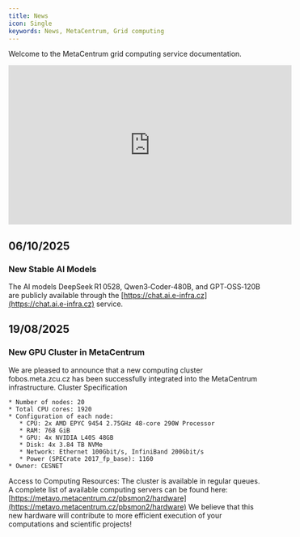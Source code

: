 ```yaml
---
title: News
icon: Single
keywords: News, MetaCentrum, Grid computing
---
```

Welcome to the MetaCentrum grid computing service documentation.

<center>
<iframe 
  width="560" 
  height="315" 
  src="https://www.youtube-nocookie.com/embed/m_X7faF70LA?si=T17pKjpH_85HbtDq" 
  title="YouTube video player" 
  frameborder="0" 
  allow="accelerometer; autoplay; clipboard-write; encrypted-media; gyroscope; picture-in-picture" 
  allowfullscreen>
</iframe>
</center>





## 06/10/2025

### New Stable AI Models

The AI models DeepSeek R1 0528, Qwen3‑Coder‑480B, and GPT‑OSS‑120B are publicly available through the [https://chat.ai.e-infra.cz](https://chat.ai.e-infra.cz) service.

## 19/08/2025

### New GPU Cluster in MetaCentrum

We are pleased to announce that a new computing cluster fobos.meta.zcu.cz has been successfully integrated into the MetaCentrum infrastructure.
Cluster Specification

    * Number of nodes: 20
    * Total CPU cores: 1920
    * Configuration of each node:
       * CPU: 2x AMD EPYC 9454 2.75GHz 48-core 290W Processor
       * RAM: 768 GiB
       * GPU: 4x NVIDIA L40S 48GB
       * Disk: 4x 3.84 TB NVMe
       * Network: Ethernet 100Gbit/s, InfiniBand 200Gbit/s
       * Power (SPECrate 2017_fp_base): 1160
    * Owner: CESNET

Access to Computing Resources: The cluster is available in regular queues.
A complete list of available computing servers can be found here: [https://metavo.metacentrum.cz/pbsmon2/hardware](https://metavo.metacentrum.cz/pbsmon2/hardware)
We believe that this new hardware will contribute to more efficient execution of your computations and scientific projects!

